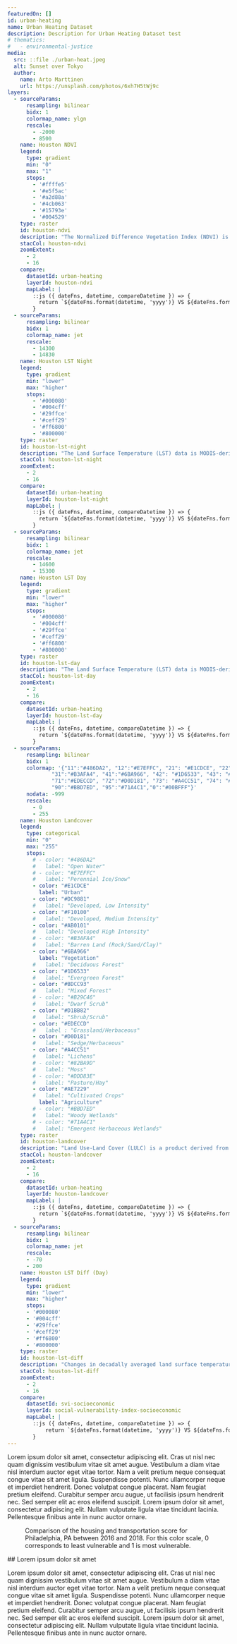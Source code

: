 ```yaml
---
featuredOn: []
id: urban-heating
name: Urban Heating Dataset
description: Description for Urban Heating Dataset test
# thematics:
#   - environmental-justice
media:
  src: ::file ./urban-heat.jpeg
  alt: Sunset over Tokyo
  author:
    name: Arto Marttinen
    url: https://unsplash.com/photos/6xh7H5tWj9c
layers:
  - sourceParams:
      resampling: bilinear
      bidx: 1
      colormap_name: ylgn
      rescale:
        - -2000
        - 8500
    name: Houston NDVI
    legend:
      type: gradient
      min: "0"
      max: "1"
      stops:
        - '#ffffe5'
        - '#e5f5ac'
        - '#a2d88a'
        - '#4cb063' 
        - '#15793e'
        - '#004529'
    type: raster
    id: houston-ndvi
    description: "The Normalized Difference Vegetation Index (NDVI) is a calculation of vegetative cover and health"
    stacCol: houston-ndvi
    zoomExtent:
      - 2
      - 16
    compare:
      datasetId: urban-heating
      layerId: houston-ndvi
      mapLabel: |
        ::js ({ dateFns, datetime, compareDatetime }) => {
          return `${dateFns.format(datetime, 'yyyy')} VS ${dateFns.format(compareDatetime, 'yyyy')}`;
        }
  - sourceParams:
      resampling: bilinear
      bidx: 1
      colormap_name: jet
      rescale:
        - 14300
        - 14830
    name: Houston LST Night
    legend:
      type: gradient
      min: "lower"
      max: "higher"
      stops:
        - '#000080' 
        - '#004cff' 
        - '#29ffce'
        - '#ceff29'
        - '#ff6800'
        - '#800000'
    type: raster
    id: houston-lst-night
    description: "The Land Surface Temperature (LST) data is MODIS-derived daily data, measured at 1 km spatial resolution." 
    stacCol: houston-lst-night
    zoomExtent:
      - 2
      - 16
    compare:
      datasetId: urban-heating
      layerId: houston-lst-night
      mapLabel: |
        ::js ({ dateFns, datetime, compareDatetime }) => {
          return `${dateFns.format(datetime, 'yyyy')} VS ${dateFns.format(compareDatetime, 'yyyy')}`;
        }
  - sourceParams:
      resampling: bilinear
      bidx: 1
      colormap_name: jet
      rescale:
        - 14600
        - 15300
    name: Houston LST Day
    legend:
      type: gradient
      min: "lower"
      max: "higher"
      stops:
        - '#000080' 
        - '#004cff' 
        - '#29ffce'
        - '#ceff29'
        - '#ff6800'
        - '#800000'
    type: raster
    id: houston-lst-day
    description: "The Land Surface Temperature (LST) data is MODIS-derived daily data, measured at 1 km spatial resolution." 
    stacCol: houston-lst-day
    zoomExtent:
      - 2
      - 16
    compare:
      datasetId: urban-heating
      layerId: houston-lst-day
      mapLabel: |
        ::js ({ dateFns, datetime, compareDatetime }) => {
          return `${dateFns.format(datetime, 'yyyy')} VS ${dateFns.format(compareDatetime, 'yyyy')}`;
        }
  - sourceParams:
      resampling: bilinear
      bidx: 1
      colormap: '{"11":"#486DA2", "12":"#E7EFFC", "21": "#E1CDCE", "22": "#DC9881", "23": "#F10100", "24": "#AB0101",
              "31":"#B3AFA4", "41":"#6BA966", "42": "#1D6533", "43": "#BDCC93", "51": "#B29C46", "52": "#D1BB82",
              "71":"#EDECCD", "72":"#D0D181", "73": "#A4CC51", "74": "#82BA9D", "81": "#DDD83E", "82": "#AE7229",
              "90":"#BBD7ED", "95":"#71A4C1","0":"#00BFFF"}'
      nodata: -999
      rescale:
        - 0
        - 255
    name: Houston Landcover
    legend:
      type: categorical
      min: "0"
      max: "255"
      stops:
        # - color: "#486DA2"
        #   label: "Open Water"
        # - color: "#E7EFFC"
        #   label: "Perennial Ice/Snow"
        - color: "#E1CDCE"
          label: "Urban"
        - color: "#DC9881"
        #   label: "Developed, Low Intensity"
        - color: "#F10100"
        #   label: "Developed, Medium Intensity"
        - color: "#AB0101"
        #   label: "Developed High Intensity"
        # - color: "#B3AFA4"
        #   label: "Barren Land (Rock/Sand/Clay)"
        - color: "#6BA966"
          label: "Vegetation"
        #   label: "Deciduous Forest"
        - color: "#1D6533"
        #   label: "Evergreen Forest"
        - color: "#BDCC93"
        #   label: "Mixed Forest"
        # - color: "#B29C46"
        #   label: "Dwarf Scrub"
        - color: "#D1BB82"
        #   label: "Shrub/Scrub"
        - color: "#EDECCD"
        #   label : "Grassland/Herbaceous"
        - color: "#D0D181"
        #   label: "Sedge/Herbaceous"
        - color: "#A4CC51"
        #   label: "Lichens"
        # - color: "#82BA9D"
        #   label: "Moss"
        # - color: "#DDD83E"
        #   label: "Pasture/Hay"
        - color: "#AE7229"
        #   label: "Cultivated Crops"
          label: "Agriculture"
        # - color: "#BBD7ED"
        #   label: "Woody Wetlands"
        # - color: "#71A4C1"
        #   label: "Emergent Herbaceous Wetlands"
    type: raster
    id: houston-landcover
    description: "Land Use-Land Cover (LULC) is a product derived from Landsat NLCD (national Land Cover Database) data, who’s most recent iteration is from 2019 satellite imagery."
    stacCol: houston-landcover
    zoomExtent:
      - 2
      - 16
    compare:
      datasetId: urban-heating
      layerId: houston-landcover
      mapLabel: |
        ::js ({ dateFns, datetime, compareDatetime }) => {
          return `${dateFns.format(datetime, 'yyyy')} VS ${dateFns.format(compareDatetime, 'yyyy')}`;
        }
  - sourceParams:
      resampling: bilinear
      bidx: 1
      colormap_name: jet
      rescale:
      - -70
      - 200
    name: Houston LST Diff (Day)
    legend:
      type: gradient
      min: "lower"
      max: "higher"
      stops:
      - '#000080' 
      - '#004cff' 
      - '#29ffce'
      - '#ceff29'
      - '#ff6800'
      - '#800000'
    type: raster
    id: houston-lst-diff
    description: "Changes in decadally averaged land surface temperature (LST, daytime) in the Houston metro area. The higher the value, the larger the increase." 
    stacCol: houston-lst-diff
    zoomExtent:
      - 2
      - 16
    compare:
      datasetId: svi-socioeconomic
      layerId: social-vulnerability-index-socioeconomic
      mapLabel: |
        ::js ({ dateFns, datetime, compareDatetime }) => {
            return `${dateFns.format(datetime, 'yyyy')} VS ${dateFns.format(compareDatetime, 'yyyy')}`;
        }
---
```

<Block>
<Prose>
Lorem ipsum dolor sit amet, consectetur adipiscing elit. Cras ut nisl nec quam dignissim vestibulum vitae sit amet augue. Vestibulum a diam vitae nisl interdum auctor eget vitae tortor. Nam a velit pretium neque consequat congue vitae sit amet ligula. Suspendisse potenti. Nunc ullamcorper neque et imperdiet hendrerit. Donec volutpat congue placerat. Nam feugiat pretium eleifend. Curabitur semper arcu augue, ut facilisis ipsum hendrerit nec. Sed semper elit ac eros eleifend suscipit. Lorem ipsum dolor sit amet, consectetur adipiscing elit. Nullam vulputate ligula vitae tincidunt lacinia. Pellentesque finibus ante in nunc auctor ornare.
</Prose>
</Block>

<Block type='full'>
  <Figure>
    <Map
      datasetId='svi-housing'
      layerId='social-vulnerability-index-housing'
      dateTime='2016-01-01'
      zoom={9}
      center={[-75.32,39.98]}
      compareDateTime='2018-01-01'
    />
    <Caption
      attrAuthor='NASA'
      attrUrl='https://nasa.gov/'
    >
      Comparison of the housing and transportation score for Philadelphia, PA between 2016 and 2018. For this color scale, 0 corresponds to least vulnerable and 1 is most vulnerable.
    </Caption>
  </Figure>
  <Prose>
  ## Lorem ipsum dolor sit amet

  Lorem ipsum dolor sit amet, consectetur adipiscing elit. Cras ut nisl nec quam dignissim vestibulum vitae sit amet augue. Vestibulum a diam vitae nisl interdum auctor eget vitae tortor. Nam a velit pretium neque consequat congue vitae sit amet ligula. Suspendisse potenti. Nunc ullamcorper neque et imperdiet hendrerit. Donec volutpat congue placerat. Nam feugiat pretium eleifend. Curabitur semper arcu augue, ut facilisis ipsum hendrerit nec. Sed semper elit ac eros eleifend suscipit. Lorem ipsum dolor sit amet, consectetur adipiscing elit. Nullam vulputate ligula vitae tincidunt lacinia. Pellentesque finibus ante in nunc auctor ornare.
  </Prose>
</Block>
